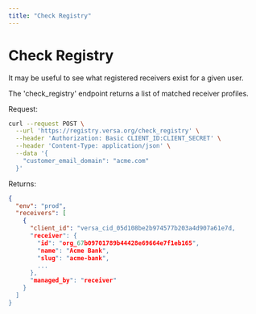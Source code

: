 ```yaml
---
title: "Check Registry"
---
```


# Check Registry

It may be useful to see what registered receivers exist for a given user.

The 'check_registry' endpoint returns a list of matched receiver profiles.

Request:

```bash
curl --request POST \
  --url 'https://registry.versa.org/check_registry' \
  --header 'Authorization: Basic CLIENT_ID:CLIENT_SECRET' \
  --header 'Content-Type: application/json' \
  --data '{
    "customer_email_domain": "acme.com"
  }'
```

Returns:

```json
{
  "env": "prod",
  "receivers": [
    {
      "client_id": "versa_cid_05d108be2b974577b203a4d907a61e7d,
      "receiver": {
        "id": "org_67b09701789b44428e69664e7f1eb165",
        "name": "Acme Bank",
        "slug": "acme-bank",
        ...
      },
      "managed_by": "receiver"
    }
  ]
}
```
